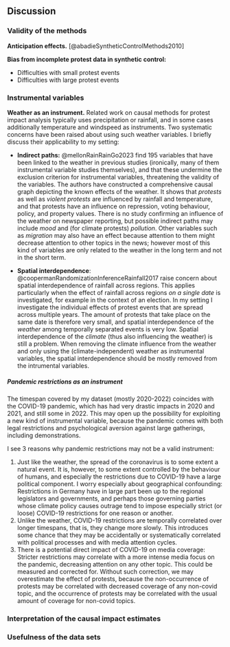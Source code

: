<!--

Discussion interprets the results and places them in terms of the state-of-the-art.

Interpretation of findings (e.g. in terms of a) research ethics b) limitation of the research methodology):
Excellent and critical discussion and or reflection on all findings vis-a-vis existing research. Attention for research limitations and concrete suggestions for further research. Conclusions have been based on results, and have been taken to a higher level.

 -->

## Discussion

### Validity of the methods

__Anticipation effects.__ [@abadieSyntheticControlMethods2010]

__Bias from incomplete protest data in synthetic control:__

- Difficulties with small protest events
- Difficulties with large protest events

### Instrumental variables

__Weather as an instrument.__ Related work on causal methods for protest impact analysis typically uses precipitation or rainfall, and in some cases additionally temperature and windspeed as instruments. Two systematic concerns have been raised about using such weather variables. I briefly discuss their applicability to my setting:

- __Indirect paths:__ @mellonRainRainGo2023 find 195 variables that have been linked to the weather in previous studies (ironically, many of them instrumental variable studies themselves), and that these undermine the exclusion criterion for instrumental variables, threatening the validity of the variables. The authors have constructed a comprehensive causal graph depicting the known effects of the weather. It shows that _protests_ as well as _violent protests_ are influenced by rainfall and temperature, and that protests have an influence on repression, voting behaviour, policy, and property values. There is no study confirming an influence of the weather on newspaper reporting, but possible indirect paths may include _mood_ and (for climate protests) _pollution_. Other variables such as _migration_ may also have an effect because attention to them might decrease attention to other topics in the news; however most of this kind of variables are only related to the weather in the long term and not in the short term.

- __Spatial interdependence__: @coopermanRandomizationInferenceRainfall2017 raise concern about spatial interdependence of rainfall across regions. This applies particularly when the effect of rainfall across regions _on a single date_ is investigated, for example in the context of an election. In my setting I investigate the individual effects of protest events that are spread across multiple years. The amount of protests that take place on the same date is therefore very small, and spatial interdependence of the _weather_ among temporally separated events is very low. Spatial interdependence of the _climate_ (thus also influencing the weather) is still a problem. When removing the climate influence from the weather and only using the (climate-independent) weather as instrumental variables, the spatial interdependence should be mostly removed from the intrumental variables.

##### Pandemic restrictions as an instrument

The timespan covered by my dataset (mostly 2020-2022) coincides with the COVID-19 pandemic, which has had very drastic impacts in 2020 and 2021, and still some in 2022. This may open up the possibility for exploiting a new kind of instrumental variable, because the pandemic comes with both legal restrictions and psychological aversion against large gatherings, including demonstrations.

I see 3 reasons why pandemic restrictions may not be a valid instrument:

1. Just like the weather, the spread of the coronavirus is to some extent a natural event. It is, however, to some extent controlled by the behaviour of humans, and especially the restrictions due to COVID-19 have a large political component. I worry especially about geographical confounding: Restrictions in Germany have in large part been up to the regional legislators and governments, and perhaps those governing parties whose climate policy causes outrage tend to impose especially strict (or loose) COVID-19 restrictions for one reason or another.
2. Unlike the weather, COVID-19 restrictions are temporally correlated over longer timespans, that is, they change more slowly. This introduces some chance that they may be accidentally or systematically correlated with political processes and with media attention cycles.
3. There is a potential direct impact of COVID-19 on media coverage: Stricter restrictions may correlate with a more intense media focus on the pandemic, decreasing attention on any other topic. This could be measured and corrected for. Without such correction, we may overestimate the effect of protests, because the non-occurrence of protests may be correlated with decreased coverage of any non-covid topic, and the occurrence of protests may be correlated with the usual amount of coverage for non-covid topics.


<!--
 Placebo tests for instrumental variables

To further strengthen the evidence that the _precipitation_ variable has a significant impact on protest occurrence and size, I perform placebo tests where I try to predict protest occurrence and size not from the weather of the respective day, but from other days before and after the protest. I expect:

a. The weather after the protest should not have any effect on the treatment. For very few days after the protest there might still be a correlation because the weather on one day is correlated with the weather on the next day. This correlation should rapidly decline over the course of a few days and permanently go down to $0$.
b. For days before the protest, I expect a similar amount of correlation. In addition, I expect some small causal effects, because organizers and attendees may decide a few days before the protest whether it should take place or whether they want to attend, and might be influenced in their decision by the current weather, and not only the weather forecast; and even the weather forecast depends not only on the actual weather on the day, but substantially on the weather a few days earlier. In addition, the previous weather may have an impact on previous protests, which may in turn have an impact on the protest on the current date. Therefore I expect coefficients and significances before the protest date to also shrink to 0 in the long term, but on a much slower timescale, say, multiple days or weeks.
c. I expect these declines both before and after the protest dates to be smooth.
d. In similar manner to the coefficients of the relevant variables, I expect the overall predictive power of the regression (adjusted $Rˆ2$ / f-statistic) to continuously decline before and after the protest date, and much faster after the protest.
e. When performing regression with only the instruments and no control variables, I expect the predictive power to decline to 0 in both directions.

{{< embed ../src/models/instrumental_variable/notebooks/05-31-instrumental-again.ipynb#fig-first-stage-time-series >}}

It seems that the obtained coefficients are almost completely random, and that knowledge about the weather on the protest date does not improve predictive power in comparison to using the weather on any other day. -->
<!--

Evaluation

- Placebo
- first stage Placebo
- statistical tests -->

### Interpretation of the causal impact estimates

### Usefulness of the data sets
